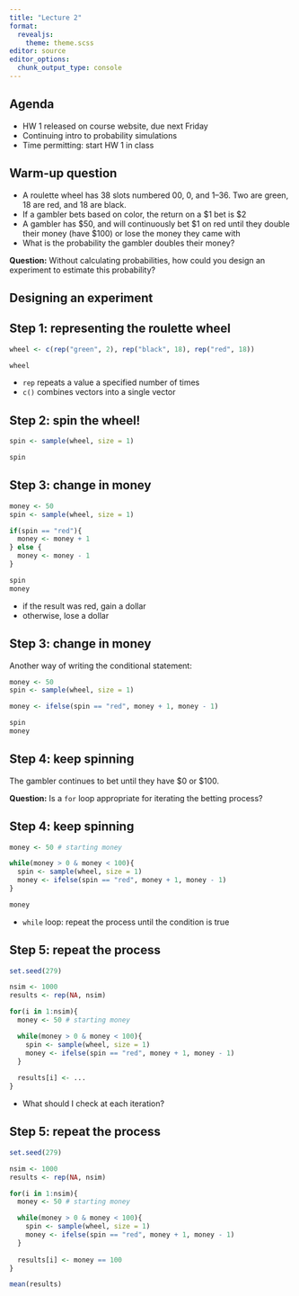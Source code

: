 ```yaml
---
title: "Lecture 2"
format: 
  revealjs:
    theme: theme.scss
editor: source
editor_options: 
  chunk_output_type: console
---
```


## Agenda

* HW 1 released on course website, due next Friday
* Continuing intro to probability simulations
* Time permitting: start HW 1 in class

## Warm-up question

-   A roulette wheel has 38 slots numbered 00, 0, and 1--36. Two are green, 18 are red, and 18 are black.
-   If a gambler bets based on color, the return on a \$1 bet is \$2
-   A gambler has \$50, and will continuously bet \$1 on red until they double their money (have \$100) or lose the money they came with
-   What is the probability the gambler doubles their money?

**Question:** Without calculating probabilities, how could you design an experiment to estimate this probability?

## Designing an experiment

## Step 1: representing the roulette wheel

```r
wheel <- c(rep("green", 2), rep("black", 18), rep("red", 18))

wheel
```

-   `rep` repeats a value a specified number of times
-   `c()` combines vectors into a single vector

## Step 2: spin the wheel!

```r
spin <- sample(wheel, size = 1)

spin
```

## Step 3: change in money

```r
money <- 50
spin <- sample(wheel, size = 1)

if(spin == "red"){
  money <- money + 1
} else {
  money <- money - 1
}

spin
money
```

-   if the result was red, gain a dollar
-   otherwise, lose a dollar

## Step 3: change in money

Another way of writing the conditional statement:

```r
money <- 50
spin <- sample(wheel, size = 1)

money <- ifelse(spin == "red", money + 1, money - 1)

spin
money
```

## Step 4: keep spinning

The gambler continues to bet until they have \$0 or \$100.

**Question:** Is a `for` loop appropriate for iterating the betting process?

## Step 4: keep spinning

```r
money <- 50 # starting money

while(money > 0 & money < 100){
  spin <- sample(wheel, size = 1)
  money <- ifelse(spin == "red", money + 1, money - 1)
}

money
```

-   `while` loop: repeat the process until the condition is true

## Step 5: repeat the process

```r
set.seed(279)

nsim <- 1000
results <- rep(NA, nsim)

for(i in 1:nsim){
  money <- 50 # starting money

  while(money > 0 & money < 100){
    spin <- sample(wheel, size = 1)
    money <- ifelse(spin == "red", money + 1, money - 1)
  }
  
  results[i] <- ...
}
```

-   What should I check at each iteration?

## Step 5: repeat the process

```r
set.seed(279)

nsim <- 1000
results <- rep(NA, nsim)

for(i in 1:nsim){
  money <- 50 # starting money

  while(money > 0 & money < 100){
    spin <- sample(wheel, size = 1)
    money <- ifelse(spin == "red", money + 1, money - 1)
  }
  
  results[i] <- money == 100
}

mean(results)
```


